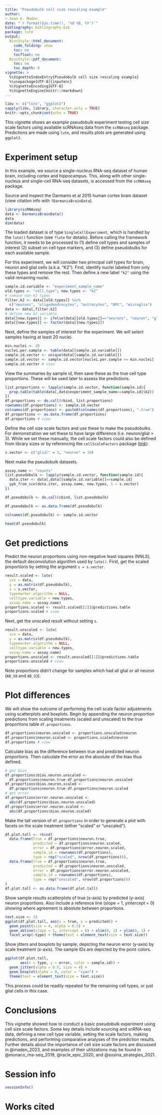 ```yaml
---
title: "Pseudobulk cell size rescaling example"
author:
- Sean K. Maden
date: "`r format(Sys.time(), '%d %B, %Y')`"
bibliography: bibliography.bib
package: lute
output:
  BiocStyle::html_document:
    code_folding: show
    toc: no
    tocfloat: no
  BiocStyle::pdf_document: 
    toc: no
    toc_depth: 0
vignette: > 
  %\VignetteIndexEntry{Pseudobulk cell size rescaling example}
  %\usepackage[UTF-8]{inputenc} 
  %\VignetteEncoding{UTF-8}
  %\VignetteEngine{knitr::rmarkdown}
---
```


```r
libv <- c("lute", "ggplot2")
sapply(libv, library, character.only = TRUE)
knitr::opts_chunk$set(echo = TRUE)
```

This vignette shows an example pseudobulk experiment testing cell size scale factors 
using available scRNAseq data from the `scRNAseq` package. Predictions are made 
using `lute`, and results plots are generated using `ggplot2`.

# Experiment setup

In this example, we source a single-nucleus RNA-seq dataset of human brain, 
including cortex and hippocampus. This, along with other single-nucleus and 
single-cell RNA-seq datasets, is accessed from the `scRNAseq` package. 

Source and inspect the Darmanis et al 2015 human cortex brain dataset (view 
citation info with `?DarmanisBrainData`).

```r
library(scRNAseq)
data <- DarmanisBrainData()
data
dim(data)
```

The loaded dataset is of type `SingleCellExperiment`, which is handled by the 
`lute()` function (see `?lute` for details). Before calling the framework 
function, it needs to be processed to (1) define cell types and samples of 
interest (2) subset on cell type markers, and (3) define pseudobulks for each 
available sample.

For this experiment, we will consider two principal cell types for brain, neuron 
and glial cells (a.k.a. "K2"). First, identify nuclei labeled from only these 
types and remove the rest. Then define a new label `"k2"` using the valid 
remaining nuclei.

```r
sample.id.variable <- "experiment_sample_name"
old.types <- "cell.type"; new.types <- "k2"
# remove non-k2 types
filter.k2 <- data[[old.types]] %in% 
  c("neurons", "oligodendrocytes", "astrocytes", "OPC", "microglia")
data <- data[,filter.k2]
# define new k2 variable
data[[new.types]] <- ifelse(data[[old.types]]=="neurons", "neuron", "glial")
data[[new.types]] <- factor(data[[new.types]])
```

Next, define the samples of interest for the experiment. We will select samples 
having at least 20 nuclei.

```r
min.nuclei <- 20
nuclei.per.sample <- table(data[[sample.id.variable]])
sample.id.vector <- unique(data[[sample.id.variable]])
sample.id.vector <- sample.id.vector[nuclei.per.sample >= min.nuclei]
sample.id.vector # view
```

View the summaries by sample id, then save these as the true cell type proportions.
These will be used later to assess the predictions.

```r
list.proportions <- lapply(sample.id.vector, function(sample.id){
  prop.table(table(data[,data$experiment_sample_name==sample.id]$k2))
})
df.proportions <- do.call(rbind, list.proportions)
rownames(df.proportions) <- sample.id.vector
colnames(df.proportions) <- paste0(colnames(df.proportions), ".true")
df.proportions <- as.data.frame(df.proportions)
df.proportions # view
```

Define the cell size scale factors and use these to make the pseudobulks. 
For demonstration we set these to have large difference (i.e. neuron/glial > 3).
While we set these manually, the cell scale factors could also be defined from 
library sizes or by referencing the `cellScaleFactors` package ([link]()).

```r
s.vector <- c("glial" = 3, "neuron" = 10)
```

Next make the pseudobulk datasets. 

```r
assay.name <- "counts"
list.pseudobulk <- lapply(sample.id.vector, function(sample.id){
  data.iter <- data[,data[[sample.id.variable]]==sample.id]
  ypb_from_sce(data.iter, assay.name, new.types, S = s.vector)
})

df.pseudobulk <- do.call(cbind, list.pseudobulk)

df.pseudobulk <- as.data.frame(df.pseudobulk)

colnames(df.pseudobulk) <- sample.id.vector

head(df.pseudobulk)
```



# Get predictions

Predict the neuron proportions using non-negative least squares (NNLS), the 
default deconvolution algorithm used by `lute()`. First, get the scaled proportions
by setting the argument `s = s.vector`.

```r
result.scaled <- lute(
  sce = data, 
  y = as.matrix(df.pseudobulk), 
  s = s.vector,
  typemarker.algorithm = NULL,
  celltype.variable = new.types,
  assay.name = assay.name)
proportions.scaled <- result.scaled[[1]]@predictions.table
proportions.scaled # view
```

Next, get the unscaled result without setting `s`.

```r
result.unscaled <- lute(
  sce = data, 
  y = as.matrix(df.pseudobulk), 
  typemarker.algorithm = NULL,
  celltype.variable = new.types,
  assay.name = assay.name)
proportions.unscaled <- result.unscaled[[1]]@predictions.table
proportions.unscaled # view
```

Note proportions didn't change for samples which had all glial or all neuron 
(`AB_S8` and `AB_S3`).

# Plot differences

We will show the outcome of performing the cell scale factor adjustments using
scatterplots and boxplots. Begin by appending the neuron proportion predictions
from scaling treatments (scaled and unscaled) to the true proportions table 
`df.proportions`.

```r
df.proportions$neuron.unscaled <- proportions.unscaled$neuron
df.proportions$neuron.scaled <- proportions.scaled$neuron
df.proportions # view
```

Calculate bias as the difference between true and predicted neuron proportions. 
Then calculate the error as the absolute of the bias thus defined.

```r
# get bias
df.proportions$bias.neuron.unscaled <- 
  df.proportions$neuron.true-df.proportions$neuron.unscaled
df.proportions$bias.neuron.scaled <- 
  df.proportions$neuron.true-df.proportions$neuron.scaled
# get error
df.proportions$error.neuron.unscaled <- 
  abs(df.proportions$bias.neuron.unscaled)
df.proportions$error.neuron.scaled <- 
  abs(df.proportions$bias.neuron.scaled)
```

Make the tall version of `df.proportions` in order to generate a plot with facets
on the scale treatment (either "scaled" or "unscaled").

```r
df.plot.tall <- rbind(
  data.frame(true = df.proportions$neuron.true, 
             predicted = df.proportions$neuron.scaled,
             error = df.proportions$error.neuron.scaled,
             sample.id = rownames(df.proportions),
             type = rep("scaled", nrow(df.proportions))),
  data.frame(true = df.proportions$neuron.true, 
             predicted = df.proportions$neuron.unscaled, 
             error = df.proportions$error.neuron.unscaled,
             sample.id = rownames(df.proportions),
             type = rep("unscaled", nrow(df.proportions)))
)
df.plot.tall <- as.data.frame(df.plot.tall)
```

Show sample results scatterplots of true (x-axis) by predicted (y-axis) neuron 
proportions. Also include a reference line (slope = 1, yintercept = 0) showing
where agreement is absolute between proportions.

```r
text.size <- 15
ggplot(df.plot.tall, aes(x = true, y = predicted)) + 
  geom_point(size = 4, alpha = 0.5) + 
  geom_abline(slope = 1, intercept = 0) + xlim(0, 1) + ylim(0, 1) +
  facet_wrap(~type) + theme(text = element_text(size = text.size))
```

Show jitters and boxplots by sample, depicting the neuron error (y-axis) by 
scale treatment (x-axis). The sample IDs are depicted by the point colors.

```r
ggplot(df.plot.tall, 
       aes(x = type, y = error, color = sample.id)) + 
  geom_jitter(alpha = 0.5, size = 4) + 
  geom_boxplot(alpha = 0, color = "cyan") +
  theme(text = element_text(size = text.size))
```

This process could be readily repeated for the remaining cell types, or just 
glial cells in this case.

# Conclusions

This vignette showed how to conduct a basic pseudobulk experiment using cell 
size scale factors. Some key details include sourcing and snRNA-seq data, 
defining a new cell type variable, setting the scale factors, making predictions, 
and performing comparative analyses of the prediction results. Further details 
about the importance of cell size scale factors are discussed in @maden_2023, 
and examples of their utilizations may be found in @monaco_rna-seq_2019, 
@racle_epic_2020, and @sosina_strategies_2021.

# Session info

```r
sessionInfo()
```

# Works cited
